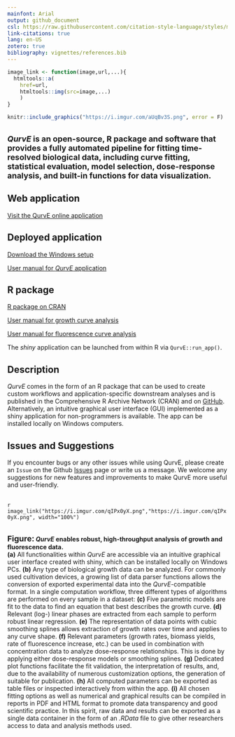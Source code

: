 ```yaml
---
mainfont: Arial
output: github_document
csl: https://raw.githubusercontent.com/citation-style-language/styles/master/research-institute-for-nature-and-forest.csl
link-citations: true
lang: en-US
zotero: true
bibliography: vignettes/references.bib
---
```

```r
image_link <- function(image,url,...){
  htmltools::a(
    href=url,
    htmltools::img(src=image,...)
    )
}
```
```r
knitr::include_graphics("https://i.imgur.com/aUqBv3S.png", error = F)
```

<br/>
<font size="4">***QurvE* is an open-source, R package and software that provides a fully automated pipeline for fitting time-resolved biological data, including curve fitting, statistical evaluation, model selection, dose-response analysis, and built-in functions for data visualization.**</font>

## Web application

[Visit the QurvE online application](https://www.qurveanalysis.com)

## Deployed application

[Download the Windows setup](https://github.com/NicWir/QurvE/releases/download/v.1.0.0/QurvE_1.0.1_setup_windows.exe)

[User manual for *QurvE* application](https://nicwir.github.io/QurvE/articles/shiny_app_manual.html)

## R package

[R package on CRAN](https://cran.r-project.org/web/packages/QurvE/)

[User manual for growth curve analysis](https://nicwir.github.io/QurvE/articles/vignette_growth.html)

[User manual for fluorescence curve analysis](https://nicwir.github.io/QurvE/articles/vignette_fluorescence.html)

The *shiny* application can be launched from within R via `QurvE::run_app()`.

## Description

*QurvE* comes in the form of an R package that can be used to create custom workflows and application-specific downstream analyses and is published in the Comprehensive R Archive Network (CRAN) and on [GitHub](https://github.com/NicWir/QurvE). Alternatively, an intuitive graphical user interface (GUI) implemented as a shiny application for non-programmers is available. The app can be installed locally on Windows computers.

## Issues and Suggestions

If you encounter bugs or any other issues while using QurvE, please create an `Issue` on the Github [Issues](https://github.com/NicWir/QurvE/issues) page or write us a message. We welcome any suggestions for new features and improvements to make QurvE more useful and user-friendly.

<br/>
`r image_link("https://i.imgur.com/qIPx0yX.png","https://i.imgur.com/qIPx0yX.png", width="100%")`

<br/>
**<font size="4">Figure:</font> *QurvE* enables robust, high-throughput analysis of growth and fluorescence data.**<br/>
**(a)** All functionalities within *QurvE* are accessible via an intuitive graphical user interface created with shiny, which can be installed locally on Windows PCs. **(b)** Any type of biological growth data can be analyzed. For commonly used cultivation devices, a growing list of data parser functions allows the conversion of exported experimental data into the *QurvE*-compatible format. In a single computation workflow, three different types of algorithms are performed on every sample in a dataset: **(c)** Five parametric models are fit to the data to find an equation that best describes the growth curve. **(d)** Relevant (log-) linear phases are extracted from each sample to perform robust linear regression. **(e)** The representation of data points with cubic smoothing splines allows extraction of growth rates over time and applies to any curve shape. **(f)** Relevant parameters (growth rates, biomass yields, rate of fluorescence increase, etc.) can be used in combination with concentration data to analyze dose-response relationships. This is done by applying either dose-response models or smoothing splines. **(g)** Dedicated plot functions facilitate the fit validation, the interpretation of results, and, due to the availability of numerous customization options, the generation of suitable for publication. **(h)** All computed parameters can be exported as table files or inspected interactively from within the app. **(i)** All chosen fitting options as well as numerical and graphical results can be compiled in reports in PDF and HTML format to promote data transparency and good scientific practice. In this spirit, raw data and results can be exported as a single data container in the form of an *.RData* file to give other researchers access to data and analysis methods used.
